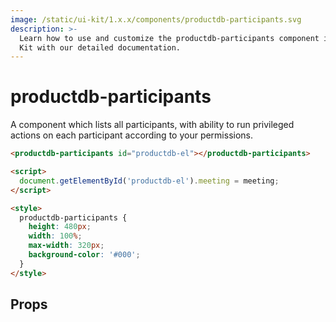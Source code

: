 ```yaml
---
image: /static/ui-kit/1.x.x/components/productdb-participants.svg
description: >-
  Learn how to use and customize the productdb-participants component in ProductDB's UI
  Kit with our detailed documentation.
---
```


# productdb-participants

A component which lists all participants, with ability to
run privileged actions on each participant according to your permissions.

```html
<productdb-participants id="productdb-el"></productdb-participants>

<script>
  document.getElementById('productdb-el').meeting = meeting;
</script>

<style>
  productdb-participants {
    height: 480px;
    width: 100%;
    max-width: 320px;
    background-color: '#000';
  }
</style>
```

## Props

<PropsTable of="productdb-participants" />

<head>
  <title>UI Kit productdb-participants</title>
</head>
